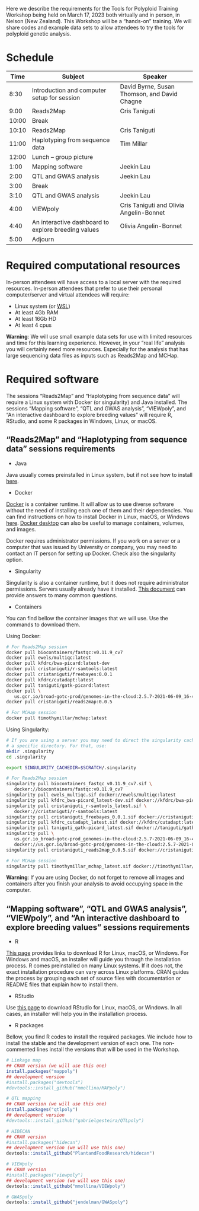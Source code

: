 Here we describe the requirements for the Tools for Polyploid Training Workshop being held on March 17, 2023 both virtually and in person, in Nelson (New Zealand). This Workshop will be a "hands-on" training. We will share codes and example data sets to allow attendees to try the tools for polyploid genetic analysis.

# Schedule

| Time  | Subject                                             | Speaker                                      |
|-------|-----------------------------------------------------|----------------------------------------------|
| 8:30  | Introduction and computer setup for session         | David Byrne, Susan Thomson, and David Chagne |
| 9:00  | Reads2Map                                           | Cris Taniguti                                |
| 10:00 | Break                                               |                                              |
| 10:10 | Reads2Map                                           | Cris Taniguti                                |
| 11:00 | Haplotyping from sequence data                      | Tim Millar                                   |
| 12:00 | Lunch – group picture                               |                                              |
| 1:00  | Mapping software                                    | Jeekin Lau                                   |
| 2:00  | QTL and GWAS analysis                               | Jeekin Lau                                   |
| 3:00  | Break                                               |                                              |
| 3:10  | QTL and GWAS analysis                               | Jeekin Lau                                   |
| 4:00  | VIEWpoly                                            | Cris Taniguti and Olivia Angelin-Bonnet      |
| 4:40  | An interactive dashboard to explore breeding values | Olivia Angelin-Bonnet                        |
| 5:00  | Adjourn                                             |                                              |

# Required computational resources

In-person attendees will have access to a local server with the required resources. In-person attendees that prefer to use their personal computer/server and virtual attendees will require:

* Linux system (or [WSL](https://ubuntu.com/wsl))
* At least 4Gb RAM
* At least 16Gb HD
* At least 4 cpus

**Warning**: We will use small example data sets for use with limited resources and time for this learning experience. However, in your "real life" analysis you will certainly need more resources. Especially for the analysis that has large sequencing data files as inputs such as Reads2Map and MCHap.

# Required software

The sessions "Reads2Map" and "Haplotyping from sequence data" will require a Linux system with Docker (or singularity) and Java installed. The sessions "Mapping software", "QTL and GWAS analysis", "VIEWpoly", and "An interactive dashboard to explore breeding values" will require R, RStudio, and some R packages in Windows, Linux, or macOS. 

## "Reads2Map" and "Haplotyping from sequence data" sessions requirements

* Java 

Java usually comes preinstalled in Linux system, but if not see how to install [here](https://www.java.com/en/download/help/linux_x64_install.html). 

* Docker

[Docker](https://www.docker.com/) is a container runtime. It will allow us to use diverse software without the need of installing each one of them and their dependencies. You can find instructions on how to install Docker in Linux, macOS, or Windows [here](https://docs.docker.com/engine/install/). [Docker desktop](https://docs.docker.com/get-docker/) can also be useful to manage containers, volumes, and images.

Docker requires administrator permissions. If you work on a server or a computer that was issued by University or company, you may need to contact an IT person for setting up Docker. Check also the singularity option. 

* Singularity

Singularity is also a container runtime, but it does not require administrator permissions. Servers usually already have it installed. [This document](https://docs.sylabs.io/guides/3.0/user-guide/installation.html#singularity-on-a-shared-resource) can provide answers to many common questions.

* Containers

You can find bellow the container images that we will use. Use the commands to download them.

Using Docker:

```{bash, eval=FALSE}
# For Reads2Map session
docker pull biocontainers/fastqc:v0.11.9_cv7
docker pull ewels/multiqc:latest
docker pull kfdrc/bwa-picard:latest-dev
docker pull cristaniguti/r-samtools:latest
docker pull cristaniguti/freebayes:0.0.1
docker pull kfdrc/cutadapt:latest
docker pull taniguti/gatk-picard:latest
docker pull \
   us.gcr.io/broad-gotc-prod/genomes-in-the-cloud:2.5.7-2021-06-09_16-47-48Z
docker pull cristaniguti/reads2map:0.0.5

# For MCHap session
docker pull timothymillar/mchap:latest

```

Using Singularity:

```{bash, eval=FALSE}
# If you are using a server you may need to direct the singularity cache to 
# a specific directory. For that, use:
mkdir .singularity
cd .singularity

export SINGULARITY_CACHEDIR=$SCRATCH/.singularity

# For Reads2Map session
singularity pull biocontainers_fastqc_v0.11.9_cv7.sif \
   docker://biocontainers/fastqc:v0.11.9_cv7
singularity pull ewels_multiqc.sif docker://ewels/multiqc:latest
singularity pull kfdrc_bwa-picard_latest-dev.sif docker://kfdrc/bwa-picard:latest-dev
singularity pull cristaniguti_r-samtools_latest.sif \
   docker://cristaniguti/r-samtools:latest
singularity pull cristaniguti_freebayes_0.0.1.sif docker://cristaniguti/freebayes:0.0.1
singularity pull kfdrc_cutadapt_latest.sif docker://kfdrc/cutadapt:latest
singularity pull taniguti_gatk-picard_latest.sif docker://taniguti/gatk-picard:latest
singularity pull \ 
   us.gcr.io_broad-gotc-prod_genomes-in-the-cloud:2.5.7-2021-06-09_16-47-48Z.sif \
   docker://us.gcr.io/broad-gotc-prod/genomes-in-the-cloud:2.5.7-2021-06-09_16-47-48Z
singularity pull cristaniguti_reads2map_0.0.5.sif docker://cristaniguti/reads2map:0.0.5

# For MCHap session
singularity pull timothymillar_mchap_latest.sif docker://timothymillar/mchap:latest

```

**Warning**: If you are using Docker, do not forget to remove all images and containers after you finish your analysis to avoid occupying space in the computer.


## "Mapping software", "QTL and GWAS analysis", "VIEWpoly", and "An interactive dashboard to explore breeding values" sessions requirements

* R

[This page](https://cran.r-project.org/) provides links to download R for Linux, macOS, or Windows. For Windows and macOS, an installer will guide you through the installation process. R comes preinstalled on many Linux systems. If it does not, the exact installation procedure can vary across Linux platforms. CRAN guides the process by grouping each set of source files with documentation or README files that explain how to install them.

* RStudio

Use [this page](https://posit.co/products/open-source/rstudio/) to download RStudio for Linux, macOS, or Windows. In all cases, an installer will help you in the installation process.

* R packages

Bellow, you find R codes to install the required packages. We include how to install the stable and the development version of each one. The non-commented lines install the versions that will be used in the Workshop.

```{r, eval=FALSE}
# Linkage map 
## CRAN version (we will use this one)
install.packages("mappoly")
## development version 
#install.packages("devtools")
#devtools::install_github("mmollina/MAPpoly")

# QTL mapping
## CRAN version (we will use this one)
install.packages("qtlpoly")
## development version
#devtools::install_github("gabrielgesteira/QTLpoly")

# HIDECAN
## CRAN version
#install.packages("hidecan")
## development version (we will use this one)
devtools::install_github("PlantandFoodResearch/hidecan")

# VIEWpoly
## CRAN version
#install.packages("viewpoly")
## development version (we will use this one)
devtools::install_github("mmollina/VIEWpoly")

# GWASpoly
devtools::install_github("jendelman/GWASpoly") 

```


